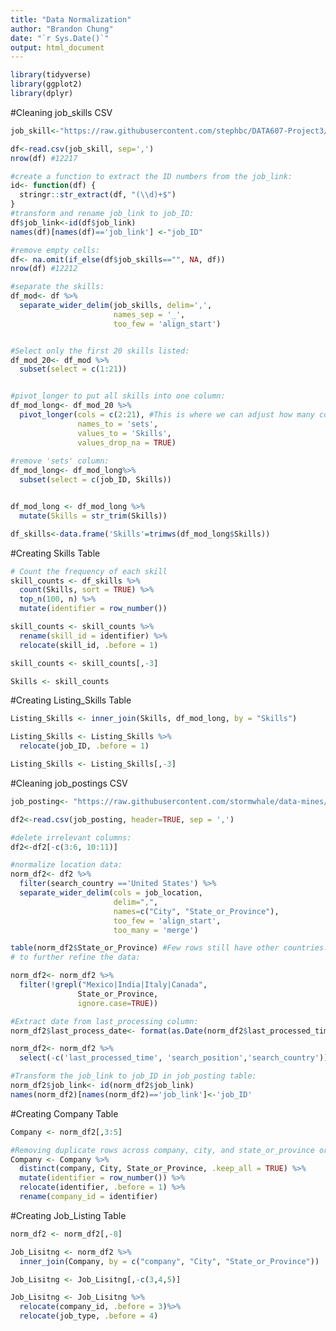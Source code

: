 ---
title: "Data Normalization"
author: "Brandon Chung"
date: "`r Sys.Date()`"
output: html_document
---

```{r}
library(tidyverse)
library(ggplot2)
library(dplyr)
```

#Cleaning job_skills CSV
```{r}
job_skill<-"https://raw.githubusercontent.com/stephbc/DATA607-Project3/refs/heads/main/job_skills.csv"

df<-read.csv(job_skill, sep=',')
nrow(df) #12217

#create a function to extract the ID numbers from the job_link:
id<- function(df) {
  stringr::str_extract(df, "(\\d)+$")
}
#transform and rename job_link to job_ID:
df$job_link<-id(df$job_link)
names(df)[names(df)=='job_link'] <-"job_ID"

#remove empty cells:
df<- na.omit(if_else(df$job_skills=="", NA, df))
nrow(df) #12212

#separate the skills:
df_mod<- df %>%
  separate_wider_delim(job_skills, delim=',',
                       names_sep = '_',
                       too_few = 'align_start')


#Select only the first 20 skills listed:
df_mod_20<- df_mod %>%
  subset(select = c(1:21))


#pivot_longer to put all skills into one column:
df_mod_long<- df_mod_20 %>%
  pivot_longer(cols = c(2:21), #This is where we can adjust how many columns we want to include. Too many will cause loading issue.
               names_to = 'sets',
               values_to = 'Skills',
               values_drop_na = TRUE)
  
#remove 'sets' column:
df_mod_long<- df_mod_long%>%
  subset(select = c(job_ID, Skills))


df_mod_long <- df_mod_long %>%
  mutate(Skills = str_trim(Skills))

df_skills<-data.frame('Skills'=trimws(df_mod_long$Skills))
```

#Creating Skills Table
```{r}
# Count the frequency of each skill
skill_counts <- df_skills %>%
  count(Skills, sort = TRUE) %>%
  top_n(100, n) %>%
  mutate(identifier = row_number())

skill_counts <- skill_counts %>%
  rename(skill_id = identifier) %>%
  relocate(skill_id, .before = 1) 

skill_counts <- skill_counts[,-3]

Skills <- skill_counts
```

#Creating Listing_Skills Table
```{r}
Listing_Skills <- inner_join(Skills, df_mod_long, by = "Skills")

Listing_Skills <- Listing_Skills %>%
  relocate(job_ID, .before = 1)

Listing_Skills <- Listing_Skills[,-3] 

```
#Cleaning job_postings CSV

```{r}
job_posting<- "https://raw.githubusercontent.com/stormwhale/data-mines/refs/heads/main/job_postings.csv"

df2<-read.csv(job_posting, header=TRUE, sep = ',')

#delete irrelevant columns:
df2<-df2[-c(3:6, 10:11)]
```

```{r}
#normalize location data:
norm_df2<- df2 %>%
  filter(search_country =='United States') %>%
  separate_wider_delim(cols = job_location,
                       delim=",",
                       names=c("City", "State_or_Province"),
                       too_few = 'align_start',
                       too_many = 'merge')

table(norm_df2$State_or_Province) #Few rows still have other countries.
# to further refine the data:

norm_df2<- norm_df2 %>%
  filter(!grepl("Mexico|India|Italy|Canada",
               State_or_Province,
               ignore.case=TRUE))

#Extract date from last_processing column:
norm_df2$last_process_date<- format(as.Date(norm_df2$last_processed_time), format = "%m-%d-%Y")

norm_df2<- norm_df2 %>%
  select(-c('last_processed_time', 'search_position','search_country'))

#Transform the job_link to job_ID in job_posting table:
norm_df2$job_link<- id(norm_df2$job_link)
names(norm_df2)[names(norm_df2)=='job_link']<-'job_ID'
```

#Creating Company Table
```{r}
Company <- norm_df2[,3:5]

#Removing duplicate rows across company, city, and state_or_province or company per location ID creation
Company <- Company %>%
  distinct(company, City, State_or_Province, .keep_all = TRUE) %>%
  mutate(identifier = row_number()) %>%
  relocate(identifier, .before = 1) %>%
  rename(company_id = identifier)
```

#Creating Job_Listing Table

```{r}
norm_df2 <- norm_df2[,-8]

Job_Lisitng <- norm_df2 %>%
  inner_join(Company, by = c("company", "City", "State_or_Province"))

Job_Lisitng <- Job_Lisitng[,-c(3,4,5)] 

Job_Lisitng <- Job_Lisitng %>%
  relocate(company_id, .before = 3)%>%
  relocate(job_type, .before = 4)
```









